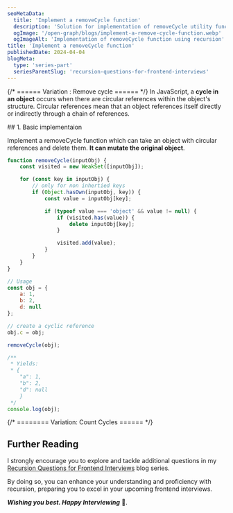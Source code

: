 ```yaml
---
seoMetaData:
  title: 'Implement a removeCycle function'
  description: 'Solution for implementation of removeCycle utility function question using recursion asked in frontend interviews.'
  ogImage: '/open-graph/blogs/implement-a-remove-cycle-function.webp'
  ogImageAlt: 'Implementation of removeCycle function using recursion'
title: 'Implement a removeCycle function'
publishedDate: 2024-04-04
blogMeta:
  type: 'series-part'
  seriesParentSlug: 'recursion-questions-for-frontend-interviews'
---
```


{/* ====== Variation : Remove cycle ====== */}
In JavaScript, a **cycle in an object** occurs when there are circular references within the object's structure. Circular references mean that an object references itself directly or indirectly through a chain of references.

<section>
## 1. Basic implementaion

Implement a removeCycle function which can take an object with circular references and delete them. **It can mutate the original object**.

```js title="./src/removeCycle.js"
function removeCycle(inputObj) {
	const visited = new WeakSet([inputObj]);

	for (const key in inputObj) {
		// only for non inhertied keys
		if (Object.hasOwn(inputObj, key)) {
			const value = inputObj[key];

			if (typeof value === 'object' && value != null) {
				if (visited.has(value)) {
					delete inputObj[key];
				}

				visited.add(value);
			}
		}
	}
}

// Usage
const obj = {
	a: 1,
	b: 2,
	d: null
};

// create a cyclic reference
obj.c = obj;

removeCycle(obj);

/**
 * Yields:
 * {
    "a": 1,
    "b": 2,
    "d": null
	}
 */
console.log(obj);
```

</section>

{/* ======== Variation: Count Cycles ====== */}

## Further Reading

I strongly encourage you to explore and tackle additional questions in my [Recursion Questions for Frontend Interviews](/blog/recursion-questions-for-frontend-interviews/ 'Find more question on recursion in the recursion questions for frontend interviews blog series') blog series.

By doing so, you can enhance your understanding and proficiency with recursion, preparing you to excel in your upcoming frontend interviews.

**_Wishing you best. Happy Interviewing_** 🫡.
